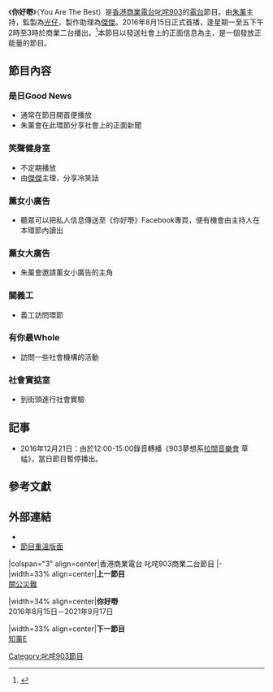 {{Expand|time=2017-01-05T18:18:03+00:00}}
{{電台節目信息框
|show_name          = 你好嘢
|image              = 
|imagesize          = 
|caption            = 
|other_names        = You Are The Best
|format             = 
|runtime            = 60分鐘（連廣告）
|country            = {{HKG}}
|language           = [[粵語|粵語]]
|home_station       = [[香港商業電台|香港商業電台]][[叱咤903|叱咤903]]
|syndicates         = 
|television         = 
|presenter          = [[朱薰|朱薰]]
|starring           = 
|announcer          = [[朱穗傑|傑傑]]
|creator            = 
|writer             = 
|director           = 
|senior_editor      = 
|editor             = 
|producer           = [[梁志光|光仔]]
|exec_producer      = 
|narrated           = 
|rec_location       = [[香港商業電台|香港商業電台]]
|first_aired        = 2016年8月15日
|last_aired         = 2021年9月17日
|time_from         = 逢星期一至五 下午2時
|time_to            = 3時
|time_from_2        = 
|time_to_2          = 
|time_from_3        = 
|time_to_3          = 
|repeat_date_start  = 
|repeat_date_last   = 
|repeat_time_from_1 = 
|repeat_time_to_1   = 
|repeat_time_from_2 = 
|repeat_time_to_2   = 
|repeat_time_from_3 = 
|repeat_time_to_3   = 
|num_series         = 
|num_episodes       = 
|audio_format       = [[立體聲|立體聲]]
|opentheme          = 
|othertheme         = 由[[林奕匡|林奕匡]]主唱
|endtheme           = 
|website            = http://www.881903.com/Page/ZH-TW/Pro903_4122.aspx
|podcast            = 
}}
《'''你好嘢'''》（You Are The Best）是[[香港商業電台|香港商業電台]][[叱咤903|叱咤903]]的[[電台|電台]]節目。由[[朱薰|朱薰]]主持，監製為[[梁志光|光仔]]，製作助理為[[朱穗傑|傑傑]]。2016年8月15日正式首播，逢星期一至五下午2時至3時於商業二台播出。<ref name="">{{cite episode |title= '''你好嘢''' |episodelink= |url= |series= |serieslink= |credits= |network= [[香港商業電台|香港商業電台]] |station= [[叱吒903|叱吒903]] |city= |airdate= 2017-01-06 |began= |ended= |season= |seriesno= |number= |minutes= |transcript= |transcripturl= }}</ref>本節目以發送社會上的正面信息為主，是一個發放正能量的節目。

==節目內容==
===是日Good News===
*通常在節目開首便播放
*朱薰會在此環節分享社會上的正面新聞
===笑聲健身室===
*不定期播放
*由[[朱穗傑|傑傑]]主理，分享冷笑話
===薰女小廣告===
*聽眾可以把私人信息傳送至《你好嘢》Facebook專頁，便有機會由主持人在本環節內讀出
===薰女大廣告===
*朱薰會邀請薰女小廣告的主角
===關義工===
*義工訪問環節
===有你最Whole===
*訪問一些社會機構的活動
===社會實掂室===
*到街頭進行社會實驗

== 記事 ==
*2016年12月21日：由於12:00-15:00錄音轉播《903夢想系[[拉闊音樂會|拉闊音樂會]] 草蜢》，當日節目暫停播出。

== 參考文獻 ==
<div class="references-small">
<references />
</div>

== 外部連結 ==
*{{Facebook|youyouyouarethebest|你好o野}}
*[http://www.881903.com/Page/ZH-TW/Pro903_4122.aspx 節目重溫版面] {{Wayback|url=http://www.881903.com/Page/ZH-TW/Pro903_4122.aspx |date=20191204192912 }}

{{start box}}
|colspan="3" align=center|香港商業電台 叱咤903商業二台節目
|-
|width=33% align=center|'''上一節目'''<br />[[關公災難|關公災難]]

|width=34% align=center|'''你好嘢'''<br />2016年8月15日－2021年9月17日
 
|width=33% align=center|'''下一節目'''<br />[[知薰E|知薰E]]
{{Prog-before|[[叱咤樂壇|叱咤樂壇]]}}
{{s-title|[[香港商業電台|叱咤903商業-{二台}-節目]]|星期一至五下午2時至3時}}
{{Prog-after|[[口水多過浪花|口水多過浪花]]}}
{{end box}}

[[Category:叱咤903節目|Category:叱咤903節目]]